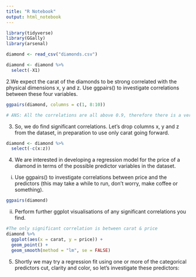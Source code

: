 ```yaml
---
title: "R Notebook"
output: html_notebook
---
```



```r
library(tidyverse)
library(GGally)
library(arsenal)
```

```r
diamond <- read_csv("diamonds.csv")

diamond <- diamond %>% 
  select(-X1)

```


2.We expect the carat of the diamonds to be strong correlated with the physical dimensions x, y and z. Use ggpairs() to investigate correlations between these four variables.

```r
ggpairs(diamond, columns = c(1, 8:10))
```
```r
# ANS: All the correlations are all above 0.9, therefore there is a very strong correlation for each of these variables
```



3. So, we do find significant correlations. Let’s drop columns x, y and z from the dataset, in preparation to use only carat going forward.

```r
diamond <- diamond %>% 
  select(-c(x:z))
```


4. We are interested in developing a regression model for the price of a diamond in terms of the possible predictor variables in the dataset.
i. Use ggpairs() to investigate correlations between price and the predictors (this may take a while to run, don’t worry, make coffee or something).

```r
ggpairs(diamond)
```
ii. Perform further ggplot visualisations of any significant correlations you find.

```r
#The only significant correlation is between carat & price
diamond %>% 
  ggplot(aes(x = carat, y = price)) +
  geom_point() +
  geom_smooth(method = "lm", se = FALSE)
```


5. Shortly we may try a regression fit using one or more of the categorical predictors cut, clarity and color, so let’s investigate these predictors:
